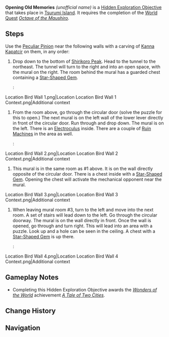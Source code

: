 {{Hidden Exploration Objectives Infobox
|image      = Bird Wall.png
|type       = Unordered
|req        = [[Octave of the Maushiro]]
|region     = Inazuma
|area       = Tsurumi Island
|loc        = [[Tsurumi Island]]
|characters = Traveler
}}
'''Opening Old Memories''' ''(unofficial name)'' is a [[Hidden Exploration Objective]] that takes place in [[Tsurumi Island]]. It requires the completion of the [[World Quest]] ''[[Octave of the Maushiro]].''

==Steps==
Use the [[Peculiar Pinion]] near the following walls with a carving of [[Kanna Kapatcir]] on them, in any order:

# Drop down to the bottom of [[Shirikoro Peak]]. Head to the tunnel to the northeast. The tunnel will turn to the right and into an open space, with the mural on the right. The room behind the mural has a guarded chest containing a [[Star-Shaped Gem]].
#:<gallery>
Location Bird Wall 1.png|Location
Location Bird Wall 1 Context.png|Additional context
</gallery>
# From the room above, go through the circular door (solve the puzzle for this to open.) The next mural is on the left wall of the lower lever directly in front of the circular door. Run through and drop down. The mural is on the left. There is an [[Electroculus]] inside. There are a couple of [[Ruin Machines]] in the area as well.
#:<gallery>
Location Bird Wall 2.png|Location
Location Bird Wall 2 Context.png|Additional context
</gallery>
# This mural is in the same room as #1 above. It is on the wall directly opposite of the circular door. There is a chest inside with a [[Star-Shaped Gem]]. Opening the chest will activate the mechanical opponent near the mural.<gallery>
Location Bird Wall 3.png|Location
Location Bird Wall 3 Context.png|Additional context
</gallery>
# When leaving mural room #3, turn to the left and move into the next room. A set of stairs will lead down to the left. Go through the circular doorway. The mural is on the wall directly in front. Once the wall is opened, go through and turn right. This will lead into an area with a puzzle. Look up and a hole can be seen in the ceiling. A chest with a [[Star-Shaped Gem]] is up there.
#:<gallery>
Location Bird Wall 4.png|Location
Location Bird Wall 4 Context.png|Additional context
</gallery>

==Gameplay Notes==
* Completing this Hidden Exploration Objective awards the ''[[Wonders of the World]]'' achievement ''[[A Tale of Two Cities]]''.

==Change History==
{{Change History|2.2}}

==Navigation==
{{Hidden Exploration Objective Navbox|Unordered}}